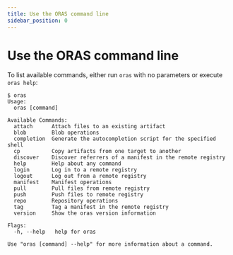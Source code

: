```yaml
---
title: Use the ORAS command line
sidebar_position: 0
---
```


# Use the ORAS command line

To list available commands, either run `oras` with no parameters or execute `oras help`:

```
$ oras
Usage:
  oras [command]

Available Commands:
  attach      Attach files to an existing artifact
  blob        Blob operations
  completion  Generate the autocompletion script for the specified shell
  cp          Copy artifacts from one target to another
  discover    Discover referrers of a manifest in the remote registry
  help        Help about any command
  login       Log in to a remote registry
  logout      Log out from a remote registry
  manifest    Manifest operations
  pull        Pull files from remote registry
  push        Push files to remote registry
  repo        Repository operations
  tag         Tag a manifest in the remote registry
  version     Show the oras version information

Flags:
  -h, --help   help for oras

Use "oras [command] --help" for more information about a command.
```

